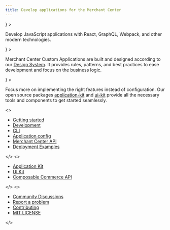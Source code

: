 ```yaml
---
title: Develop applications for the Merchant Center
---
```



<Cards>
  <Card
    title="Built on modern technologies"
    icon={<ScreenCogIcon />}
  >

Develop JavaScript applications with React, GraphQL, Webpack, and other modern technologies.

  </Card>
  <Card
    title="Based on a solid Design System"
    icon={<ScreenDesignToolIcon />}
  >

Merchant Center Custom Applications are built and designed according to our [Design System](https://github.com/commercetools/ui-kit/blob/main/design-system/materials/internals/TOKENS.md). It provides rules, patterns, and best practices to ease development and focus on the business logic.

  </Card>
  <Card
    title="Zero config development tools"
    icon={<ScreenBulbIcon />}
  >

Focus more on implementing the right features instead of configuration. Our open source packages [application-kit](https://github.com/commercetools/merchant-center-application-kit/discussions/1985) and [ui-kit](https://github.com/commercetools/ui-kit/discussions/1741) provide all the necessary tools and components to get started seamlessly.

  </Card>
</Cards>

<div style={{ width: '100%', margin: '5rem 0' }}>
  <div style={{ maxWidth: '65%', margin: '0 auto' }}>
    <WebDeveloperIcon width="100%" height="100%" />
  </div>
</div>

<Cards narrow>
  <Card title="Documentation">
<>

- [Getting started](/getting-started)
- [Development](/development)
- [CLI](/api-reference/cli)
- [Application config](/api-reference/application-config)
- [Merchant Center API](/concepts/merchant-center-api)
- [Deployment Examples](/deployment-examples)

</>
  </Card>
  <Card title="Resources">
<>

- [Application Kit](https://github.com/commercetools/merchant-center-application-kit)
- [UI Kit](https://github.com/commercetools/ui-kit)
- [Composable Commerce API](https://docs.commercetools.com/api)

</>
  </Card>
  <Card title="Application Kit">
<>

- [Community Discussions](https://github.com/commercetools/merchant-center-application-kit/discussions)
- [Report a problem](https://github.com/commercetools/merchant-center-application-kit/issues/new/choose)
- [Contributing](https://github.com/commercetools/merchant-center-application-kit/blob/main/CONTRIBUTING.md)
- [MIT LICENSE](https://github.com/commercetools/merchant-center-application-kit/blob/main/LICENSE)

</>
  </Card>
</Cards>
